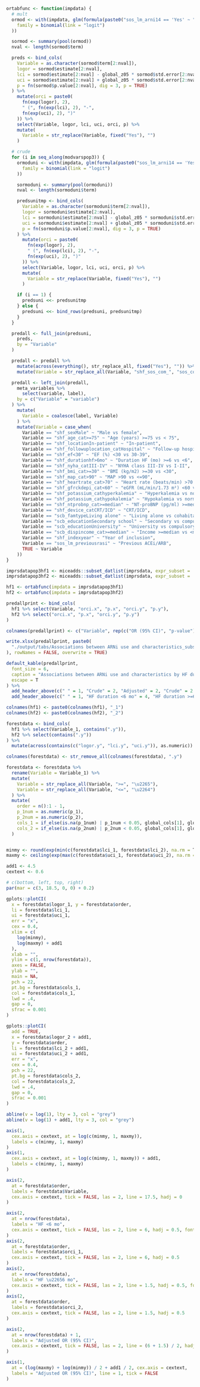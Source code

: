 ```r

ortabfunc <- function(impdata) {
  # mult
  ormod <- with(impdata, glm(formula(paste0("sos_lm_arni14 == 'Yes' ~ ", paste(modvarspop3, collapse = " + "))),
    family = binomial(link = "logit")
  ))

  sormod <- summary(pool(ormod))
  nval <- length(sormod$term)

  preds <- bind_cols(
    Variable = as.character(sormod$term[2:nval]),
    logor = sormod$estimate[2:nval],
    lci = sormod$estimate[2:nval] - global_z05 * sormod$std.error[2:nval],
    uci = sormod$estimate[2:nval] + global_z05 * sormod$std.error[2:nval],
    p = fn(sormod$p.value[2:nval], dig = 3, p = TRUE)
  ) %>%
    mutate(orci = paste0(
      fn(exp(logor), 2),
      " (", fn(exp(lci), 2), "-",
      fn(exp(uci), 2), ")"
    )) %>%
    select(Variable, logor, lci, uci, orci, p) %>%
    mutate(
      Variable = str_replace(Variable, fixed("Yes"), "")
    )

  # crude
  for (i in seq_along(modvarspop3)) {
    ormoduni <- with(impdata, glm(formula(paste0("sos_lm_arni14 == 'Yes' ~ ", modvarspop3[i])),
      family = binomial(link = "logit")
    ))

    sormoduni <- summary(pool(ormoduni))
    nval <- length(sormoduni$term)

    predsunitmp <- bind_cols(
      Variable = as.character(sormoduni$term[2:nval]),
      logor = sormoduni$estimate[2:nval],
      lci = sormoduni$estimate[2:nval] - global_z05 * sormoduni$std.error[2:nval],
      uci = sormoduni$estimate[2:nval] + global_z05 * sormoduni$std.error[2:nval],
      p = fn(sormoduni$p.value[2:nval], dig = 3, p = TRUE)
    ) %>%
      mutate(orci = paste0(
        fn(exp(logor), 2),
        " (", fn(exp(lci), 2), "-",
        fn(exp(uci), 2), ")"
      )) %>%
      select(Variable, logor, lci, uci, orci, p) %>%
      mutate(
        Variable = str_replace(Variable, fixed("Yes"), "")
      )

    if (i == 1) {
      predsuni <<- predsunitmp
    } else {
      predsuni <<- bind_rows(predsuni, predsunitmp)
    }
  }

  predall <- full_join(predsuni,
    preds,
    by = "Variable"
  )

  predall <- predall %>%
    mutate(across(everything(), str_replace_all, fixed("Yes"), "")) %>%
    mutate(Variable = str_replace_all(Variable, "shf_sos_com_", "sos_com_"))

  predall <- left_join(predall,
    meta_variables %>%
      select(variable, label),
    by = c("Variable" = "variable")
  ) %>%
    mutate(
      Variable = coalesce(label, Variable)
    ) %>%
    mutate(Variable = case_when(
      Variable == "shf_sexMale" ~ "Male vs female",
      Variable == "shf_age_cat>=75" ~ "Age (years) >=75 vs < 75",
      Variable == "shf_locationIn-patient" ~ "In-patient",
      Variable == "shf_followuplocation_catHospital" ~ "Follow-up hospital vs primary care/other",
      Variable == "shf_ef<30" ~ "EF (%) <30 vs 30-39",
      Variable == "shf_durationhf>6mo" ~ "Duration HF (mo) >=6 vs <6",
      Variable == "shf_nyha_catIII-IV" ~ "NYHA class III-IV vs I-II",
      Variable == "shf_bmi_cat>=30" ~ "BMI (kg/m2) >=30 vs <30",
      Variable == "shf_map_cat>90" ~ "MAP >90 vs <=90",
      Variable == "shf_heartrate_cat>70" ~ "Heart rate (beats/min) >70 vs <=70",
      Variable == "shf_gfrckdepi_cat<60" ~ "eGFR (mL/min/1.73 m²) <60 vs >=60",
      Variable == "shf_potassium_cathyperkalemia" ~ "Hyperkalemia vs normakalemia",
      Variable == "shf_potassium_cathypokalemia" ~ "Hypokalemia vs normakalemia",
      Variable == "shf_ntprobnp_cat>=median" ~ "NT-proBNP (pg/ml) >=median vs <median",
      Variable == "shf_device_catCRT/ICD" ~ "CRT/ICD",
      Variable == "scb_famtypeLiving alone" ~ "Living alone vs cohabitating",
      Variable == "scb_educationSecondary school" ~ "Secondary vs compulsory school",
      Variable == "scb_educationUniversity" ~ "University vs compulsory school",
      Variable == "scb_dispincome_cat>=median" ~ "Income >=median vs <median",
      Variable == "shf_indexyear" ~ "Year of inclusion",
      Variable == "sos_lm_previousrasi" ~ "Previous ACEi/ARB",
      TRUE ~ Variable
    ))
}

imprsdatapop3hf1 <- miceadds::subset_datlist(imprsdata, expr_subset = !is.na(rsdata$shf_durationhf) & rsdata$shf_durationhf == "<6mo")
imprsdatapop3hf2 <- miceadds::subset_datlist(imprsdata, expr_subset = !is.na(rsdata$shf_durationhf) & rsdata$shf_durationhf == ">6mo")

hf1 <- ortabfunc(impdata = imprsdatapop3hf1)
hf2 <- ortabfunc(impdata = imprsdatapop3hf2)

predallprint <- bind_cols(
  hf1 %>% select(Variable, "orci.x", "p.x", "orci.y", "p.y"),
  hf2 %>% select("orci.x", "p.x", "orci.y", "p.y")
)

colnames(predallprint) <- c("Variable", rep(c("OR (95% CI)", "p-value"), 4))

write.xlsx(predallprint, paste0(
  "./output/tabs/Associations between ARNi use and characteristics_substudy3_", Sys.Date(), ".xlsx"
), rowNames = FALSE, overwrite = TRUE)

default_kable(predallprint,
  font_size = 6,
  caption = "Associations between ARNi use and characteristics by HF duration - Substudy 3",
  escape = T
) %>%
  add_header_above(c(" " = 1, "Crude" = 2, "Adjusted" = 2, "Crude" = 2, "Adjusted" = 2)) %>%
  add_header_above(c(" " = 1, "HF duration <6 mo" = 4, "HF duration >=6 mo" = 4))
```

```r

colnames(hf1) <- paste0(colnames(hf1), "_1")
colnames(hf2) <- paste0(colnames(hf2), "_2")

forestdata <- bind_cols(
  hf1 %>% select(Variable_1, contains(".y")),
  hf2 %>% select(contains(".y"))
) %>%
  mutate(across(contains(c("logor.y", "lci.y", "uci.y")), as.numeric))

colnames(forestdata) <- str_remove_all(colnames(forestdata), ".y")

forestdata <- forestdata %>%
  rename(Variable = Variable_1) %>%
  mutate(
    Variable = str_replace_all(Variable, ">=", "\u2265"),
    Variable = str_replace_all(Variable, "<=", "\u2264")
  ) %>%
  mutate(
    order = n():1 - 1,
    p_1num = as.numeric(p_1),
    p_2num = as.numeric(p_2),
    cols_1 = if_else(is.na(p_1num) | p_1num < 0.05, global_cols[1], global_cols[5]),
    cols_2 = if_else(is.na(p_2num) | p_2num < 0.05, global_cols[1], global_cols[5]),
  )


minmy <- round(exp(min(c(forestdata$lci_1, forestdata$lci_2), na.rm = T)), 2)
maxmy <- ceiling(exp(max(c(forestdata$uci_1, forestdata$uci_2), na.rm = T)))

add1 <- 4.5
cextext <- 0.6

# c(bottom, left, top, right)
par(mar = c(3, 18.5, 0, 0) + 0.2)

gplots::plotCI(
  x = forestdata$logor_1, y = forestdata$order,
  li = forestdata$lci_1,
  ui = forestdata$uci_1,
  err = "x",
  cex = 0.4,
  xlim = c(
    log(minmy),
    log(maxmy) + add1
  ),
  xlab = "",
  ylim = c(1, nrow(forestdata)),
  axes = FALSE,
  ylab = "",
  main = NA,
  pch = 22,
  pt.bg = forestdata$cols_1,
  col = forestdata$cols_1,
  lwd = .4,
  gap = 0,
  sfrac = 0.001
)

gplots::plotCI(
  add = TRUE,
  x = forestdata$logor_2 + add1,
  y = forestdata$order,
  li = forestdata$lci_2 + add1,
  ui = forestdata$uci_2 + add1,
  err = "x",
  cex = 0.4,
  pch = 22,
  pt.bg = forestdata$cols_2,
  col = forestdata$cols_2,
  lwd = .4,
  gap = 0,
  sfrac = 0.001
)

abline(v = log(1), lty = 3, col = "grey")
abline(v = log(1) + add1, lty = 3, col = "grey")

axis(1,
  cex.axis = cextext, at = log(c(minmy, 1, maxmy)),
  labels = c(minmy, 1, maxmy)
)
axis(1,
  cex.axis = cextext, at = log(c(minmy, 1, maxmy)) + add1,
  labels = c(minmy, 1, maxmy)
)

axis(2,
  at = forestdata$order,
  labels = forestdata$Variable,
  cex.axis = cextext, tick = FALSE, las = 2, line = 17.5, hadj = 0
)

axis(2,
  at = nrow(forestdata),
  labels = "HF <6 mo",
  cex.axis = cextext, tick = FALSE, las = 2, line = 6, hadj = 0.5, font = 2
)
axis(2,
  at = forestdata$order,
  labels = forestdata$orci_1,
  cex.axis = cextext, tick = FALSE, las = 2, line = 6, hadj = 0.5
)
axis(2,
  at = nrow(forestdata),
  labels = "HF \u22656 mo",
  cex.axis = cextext, tick = FALSE, las = 2, line = 1.5, hadj = 0.5, font = 2
)
axis(2,
  at = forestdata$order,
  labels = forestdata$orci_2,
  cex.axis = cextext, tick = FALSE, las = 2, line = 1.5, hadj = 0.5
)

axis(2,
  at = nrow(forestdata) + 1,
  labels = "Adjusted OR (95% CI)",
  cex.axis = cextext, tick = FALSE, las = 2, line = (6 + 1.5) / 2, hadj = 0.5, font = 2
)

axis(1,
  at = (log(maxmy) + log(minmy)) / 2 + add1 / 2, cex.axis = cextext,
  labels = "Adjusted OR (95% CI)", line = 1, tick = FALSE
)
```
